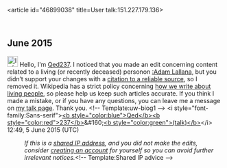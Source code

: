 <article id="46899038" title=User talk:151.227.179.136>
	<talkpage id="46899038" title="User talk:151.227.179.136">
== June 2015 ==
[[File:Information.svg|25px|alt=Information icon]] Hello, I'm [[User:Qed237|Qed237]]. I noticed that you made an edit concerning content related to a living (or recently deceased) person{{spaces|1}}on [[:Adam Lallana]], but you didn’t support your changes with a [[Wikipedia:Inline citation|citation to a reliable source]], so I removed it. Wikipedia has a strict policy concerning [[Wikipedia:Biographies of living persons|how we write about living people]], so please help us keep such articles accurate. If you think I made a mistake, or if you have any questions, you can leave me a message on [[User_talk:Qed237|my talk page]]. Thank you. &lt;!-- Template:uw-biog1 --&gt; &lt;i style=&quot;font-family:Sans-serif&quot;&gt;[[User:Qed237|&lt;b style=&quot;color:blue&quot;&gt;Qed&lt;/b&gt;&lt;b style=&quot;color:red&quot;&gt;237&lt;/b&gt;]]&amp;#160;[[User talk:Qed237|&lt;b style=&quot;color:green&quot;&gt;(talk)&lt;/b&gt;]]&lt;/i&gt; 12:49, 5 June 2015 (UTC)
:''If this is a [[Network address translation|shared IP address]], and you did not make the edits, consider [[Wikipedia:Why create an account?|creating an account]] for yourself so you can avoid further irrelevant notices.''&lt;!-- Template:Shared IP advice --&gt;
	</talkpage>
</article>